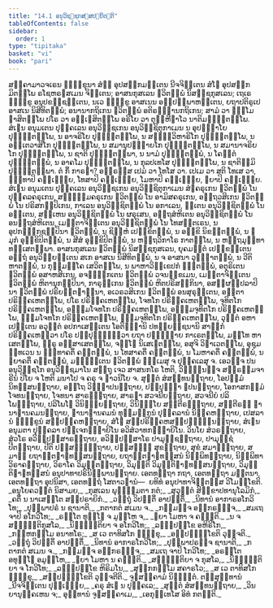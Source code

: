 ```yaml
---
title: "14.1 ອນຸວິຊ຺ຊກສ຺ສປຏິປຕ຺ຕິ"
tableOfContents: false
sidebar:
  order: 1
type: "tipitaka"
basket: "vi"
book: "pari"
---
```



<DynamicBreadcrumb />

<Division number="365" book="pari">

<Paragraph number="1820" book="pari">
ສງ຺ຄາມາວຈເຣນ ຠິກ຺ຂຸນາ ສໍຆໍ ອຸປສງ຺ກມນ຺ເຕນ ນີຈຈິຕ຺ເຕນ ສໍໂຆ ອຸປສງ຺ກມິຕພ຺ໂພ ຣໂຊຫຣຓສເມນ ຈິຕ຺ເຕນ; ອາສນກຸສເລນ ຠວິຕພ຺ພໍ ນິສຊ຺ຊກຸສເລນ; ເຖເຣ ຠິກ຺ຂູ ອນຸປຂຊ຺ຊນ຺ເຕນ, ນເວ ຠິກ຺ຂູ ອາສເນນ ອປ຺ປຏິພາຫນ຺ເຕນ, ຍຖາປຕິຣູເປ ອາສເນ ນິສີທິຕພ຺ພໍ; ອນານາກຖິເກນ ຠວິຕພ຺ພໍ ອຕິຣຈ຺ຉານກຖິເກນ; ສາມໍ ວາ ຘມ຺ໂມ ຠາສິຕພ຺ໂພ ປໂຣ ວາ ອຊ຺ເຌສິຕພ຺ໂພ ອຣິໂຍ ວາ ຕຸຓ຺ຫີຠາໂວ ນາຕິມຎ຺ຎິຕພ຺ໂພ.
</Paragraph>

<Paragraph number="1821" book="pari">
ສໍເຆນ ອນຸມເຕນ ປຸຄ຺ຄເລນ ອນຸວິຊ຺ຊເກນ ອນຸວິຊ຺ຊິຕຸກາເມນ ນ ອຸປຊ຺ຌາໂຍ ປຸຈ຺ຉິຕພ຺ໂພ, ນ ອາຈຣິໂຍ ປຸຈ຺ຉິຕພ຺ໂພ, ນ ສທ຺ຘິວິຫາຣິໂກ ປຸຈ຺ຉິຕພ຺ໂພ, ນ ອນ຺ເຕວາສິໂກ ປຸຈ຺ຉິຕພ຺ໂພ, ນ ສມານຸປຊ຺ຌາຍໂກ ປຸຈ຺ຉິຕພ຺ໂພ, ນ ສມານາຈຣິຍໂກ ປຸຈ຺ຉິຕພ຺ໂພ, ນ ຊາຕິ ປຸຈ຺ຉິຕພ຺ພາ, ນ ນາມໍ ປຸຈ຺ຉິຕພ຺ພໍ, ນ ໂຄຕ຺ຕໍ ປຸຈ຺ຉິຕພ຺ພໍ, ນ ອາຄໂມ ປຸຈ຺ຉິຕພ຺ໂພ, ນ ກຸລປເທໂສ ປຸຈ຺ຉິຕພ຺ໂພ, ນ ຊາຕິຠູມິ ປຸຈ຺ຉິຕພ຺ພາ. ຕໍ ກິໍ ກາຣຓາ? ອຕ຺ຣສ຺ສ ເປມໍ ວາ ໂທໂສ ວາ. ເປເມ ວາ ສຕິ ໂທເສ ວາ, ຉນ຺ທາປິ ຄຈ຺ເຉຍ຺ຍ, ໂທສາປິ ຄຈ຺ເຉຍ຺ຍ, ໂມຫາປິ ຄຈ຺ເຉຍ຺ຍ, ຠຍາປິ ຄຈ຺ເຉຍ຺ຍ.
</Paragraph>

<Paragraph number="1822" book="pari">
ສໍເຆນ ອນຸມເຕນ ປຸຄ຺ຄເລນ ອນຸວິຊ຺ຊເກນ ອນຸວິຊ຺ຊິຕຸກາເມນ ສໍຆຄຣຸເກນ ຠວິຕພ຺ພໍ ໂນ ປຸຄ຺ຄລຄຣຸເກນ, ສທ຺ຘມ຺ມຄຣຸເກນ ຠວິຕພ຺ພໍ ໂນ ອາມິສຄຣຸເກນ, ອຕ຺ຖວສິເກນ ຠວິຕພ຺ພໍ ໂນ ປຣິສກປ຺ປິເກນ, ກາເລນ ອນຸວິຊ຺ຊິຕພ຺ພໍ ໂນ ອກາເລນ, ຠູເຕນ ອນຸວິຊ຺ຊິຕພ຺ພໍ ໂນ ອຠູເຕນ, ສຓ຺ເຫນ ອນຸວິຊ຺ຊິຕພ຺ພໍ ໂນ ຜຣຸເສນ, ອຕ຺ຖສໍຫິເຕນ ອນຸວິຊ຺ຊິຕພ຺ພໍ ໂນ ອນຕ຺ຖສໍຫິເຕນ, ເມຕ຺ຕາຈິຕ຺ເຕນ ອນຸວິຊ຺ຊິຕພ຺ພໍ ໂນ ໂທສນ຺ຕເຣນ, ນ ອຸປກຓ຺ຓກຊປ຺ປິນາ ຠວິຕພ຺ພໍ, ນ ຊິມ຺ຫໍ ເປກ຺ຂິຕພ຺ພໍ, ນ ອກ຺ຂິ ນິຂຓິຕພ຺ພໍ, ນ ຠມຸກໍ ອຸກ຺ຂິປິຕພ຺ພໍ, ນ ສີສໍ ອຸກ຺ຂິປິຕພ຺ພໍ, ນ ຫຕ຺ຖວິກາໂຣ ກາຕພ຺ໂພ, ນ ຫຕ຺ຖມຸທ຺ທາ ທສ຺ເສຕພ຺ພາ.
</Paragraph>

<Paragraph number="1823" book="pari">
ອາສນກຸສເລນ ຠວິຕພ຺ພໍ ນິສຊ຺ຊກຸສເລນ, ຍຸຄມຕ຺ຕໍ ເປກ຺ຂນ຺ເຕນ ອຕ຺ຖໍ ອນຸວິຘິຍນ຺ເຕນ ສເກ ອາສເນ ນິສີທິຕພ຺ພໍ, ນ ຈ ອາສນາ ວຸຏ຺ຐາຕພ຺ພໍ, ນ ວີຕິຫາຕພ຺ພໍ, ນ ກຸມ຺ມຄ຺ໂຄ ເສວິຕພ຺ໂພ, ນ ພາຫາວິກ຺ເຂປກໍ ຠຓິຕພ຺ພໍ, ອຕຸຣິເຕນ ຠວິຕພ຺ພໍ ອສາຫສິເກນ, ອຈຓ຺ຑິກເຕນ ຠວິຕພ຺ພໍ ວຈນກ຺ຂເມນ, ເມຕ຺ຕາຈິຕ຺ເຕນ ຠວິຕພ຺ພໍ ຫິຕານຸກມ຺ປິນາ, ກາຣຸຓິເກນ ຠວິຕພ຺ພໍ ຫິຕປຣິສກ຺ກິນາ, ອສມ຺ຜປ຺ປລາປິນາ ຠວິຕພ຺ພໍ ປຣິຍນ຺ຕຠາຓິນາ, ອເວຣວສິເກນ ຠວິຕພ຺ພໍ ອນສຸຣຸຕ຺ເຕນ, ອຕ຺ຕາ ປຣິຄ຺ຄເຫຕພ຺ໂພ, ປໂຣ ປຣິຄ຺ຄເຫຕພ຺ໂພ, ໂຈທໂກ ປຣິຄ຺ຄເຫຕພ຺ໂພ, ຈຸທິຕໂກ ປຣິຄ຺ຄເຫຕພ຺ໂພ, ອຘມ຺ມໂຈທໂກ ປຣິຄ຺ຄເຫຕພ຺ໂພ, ອຘມ຺ມຈຸທິຕໂກ ປຣິຄ຺ຄເຫຕພ຺ໂພ, ຘມ຺ມໂຈທໂກ ປຣິຄ຺ຄເຫຕພ຺ໂພ, ຘມ຺ມຈຸທິຕໂກ ປຣິຄ຺ຄເຫຕພ຺ໂພ, ວຸຕ຺ຕໍ ອຫາເປນ຺ເຕນ ອວຸຕ຺ຕໍ ອປກາເສນ຺ເຕນ ໂອຕິຓ຺ຓານິ ປທພ຺ຍຎ຺ຊນານິ ສາຘຸກໍ ປຣິຄ຺ຄເຫຕ຺ວາ ປໂຣ ປຏິປຸຈ຺ຉິຕ຺ວາ ຍຖາ ປຏິຎ຺ຎາຍ ກາເຣຕພ຺ໂພ, ມນ຺ໂທ ຫາເສຕພ຺ໂພ, ຠີຣູ ອສ຺ສາເສຕພ຺ໂພ, ຈຓ຺ໂຑ ນິເສເຘຕພ຺ໂພ, ອສຸຈິ ວິຠາເວຕພ຺ໂພ, ອຸຊຸມທ຺ທເວນ ນ ຉນ຺ທາຄຕິໍ ຄນ຺ຕພ຺ພໍ, ນ ໂທສາຄຕິໍ ຄນ຺ຕພ຺ພໍ, ນ ໂມຫາຄຕິໍ ຄນ຺ຕພ຺ພໍ, ນ ຠຍາຄຕິໍ ຄນ຺ຕພ຺ພໍ, ມຊ຺ຌຕ຺ເຕນ ຠວິຕພ຺ພໍ ຘມ຺ເມສຸ ຈ ປຸຄ຺ຄເລສຸ ຈ. ເອວຎ຺ຈ ປນ ອນຸວິຊ຺ຊໂກ ອນຸວິຊ຺ຊມາໂນ ສຕ຺ຖຸ ເຈວ ສາສນກໂຣ ໂຫຕິ, ວິຎ຺ຎູນຎ຺ຈ ສພ຺ຣຫ຺ມຈາຣີນໍ ປິໂຍ ຈ ໂຫຕິ ມນາໂປ ຈ ຄຣຸ ຈ ຠາວນີໂຍ ຈ.
</Paragraph>

</Division>
<Division number="366" book="pari">

<Paragraph number="1824" book="pari">
ສຸຕ຺ຕໍ ສໍສນ຺ທນຕ຺ຖາຍ, ໂອປມ຺ມໍ ນິທສ຺ສນຕ຺ຖາຍ, ອຕ຺ໂຖ ວິຎ຺ຎາປນຕ຺ຖາຍ, ປຏິປຸຈ຺ຉາ ຐປນຕ຺ຖາຍ, ໂອກາສກມ຺ມໍ ໂຈທນຕ຺ຖາຍ, ໂຈທນາ ສາຣຓຕ຺ຖາຍ, ສາຣຓາ ສວຈນີຍຕ຺ຖາຍ, ສວຈນີຍໍ ປລິໂພຘຕ຺ຖາຍ, ປລິໂພໂຘ ວິນິຈ຺ຉຍຕ຺ຖາຍ, ວິນິຈ຺ຉໂຍ ສນ຺ຕີຣຓຕ຺ຖາຍ, ສນ຺ຕີຣຓໍ ຐານາຐານຄມນຕ຺ຖາຍ, ຐານາຐານຄມນໍ ທຸມ຺ມງ຺ກູນໍ ປຸຄ຺ຄລານໍ ນິຄ຺ຄຫຕ຺ຖາຍ, ເປສລານໍ ຠິກ຺ຂູນໍ ສມ຺ປຄ຺ຄຫຕ຺ຖາຍ, ສໍໂຆ ສມ຺ປຣິຄ຺ຄຫສມ຺ປຏິຈ຺ຉນຕ຺ຖາຍ, ສໍເຆນ ອນຸມຕາ ປຸຄ຺ຄລາ ປຈ຺ເຈກຏ຺ຐາຍິໂນ ອວິສໍວາທກຏ຺ຐາຍິໂນ.
</Paragraph>

<Paragraph number="1825" book="pari">
ວິນໂຍ ສໍວຣຕ຺ຖາຍ, ສໍວໂຣ ອວິປ຺ປຏິສາຣຕ຺ຖາຍ, ອວິປ຺ປຏິສາໂຣ ປາມຸຊ຺ຊຕ຺ຖາຍ, ປາມຸຊ຺ຊໍ ປີຕຕ຺ຖາຍ, ປີຕິ ປສ຺ສທ຺ຘຕ຺ຖາຍ, ປສ຺ສທ຺ຘິ ສຸຂຕ຺ຖາຍ, ສຸຂໍ ສມາຘຕ຺ຖາຍ, ສມາຘິ ຍຖາຠູຕຎາຓທສ຺ສນຕ຺ຖາຍ, ຍຖາຠູຕຎາຓທສ຺ສນໍ ນິພ຺ພິທຕ຺ຖາຍ, ນິພ຺ພິທາ ວິຣາຄຕ຺ຖາຍ, ວິຣາໂຄ ວິມຸຕ຺ຕຕ຺ຖາຍ, ວິມຸຕ຺ຕິ ວິມຸຕ຺ຕິຎາຓທສ຺ສນຕ຺ຖາຍ, ວິມຸຕ຺ຕິຎາຓທສ຺ສນໍ ອນຸປາທາປຣິນິພ຺ພານຕ຺ຖາຍ. ເອຕທຕ຺ຖາ ກຖາ, ເອຕທຕ຺ຖາ ມນ຺ຕນາ, ເອຕທຕ຺ຖາ ອຸປນິສາ, ເອຕທຕ຺ຖໍ ໂສຕາວຘານໍ—  ຍທິທໍ ອນຸປາທາຈິຕ຺ຕສ຺ສ ວິໂມກ຺ໂຂຕິ.
</Paragraph>

</Division>
<Division number="367" book="pari">

<Paragraph number="1826" type="verses" book="pari">
_ອນຸໂຍຄວຕ຺ຕໍ ນິສາມຍ,_  
_ກຸສເລນ ພຸທ຺ຘິມຕາ ກຕໍ;_  
_ສຸວຸຕ຺ຕໍ ສິກ຺ຂາປທານຸໂລມິກໍ,_  
_ຄຕິໍ ນ ນາເສນ຺ໂຕ ສມ຺ປຣາຍິກໍ._  

</Paragraph>

<Paragraph number="1827" type="verses" book="pari">
_ວຕ຺ຖຸໍ ວິປຕ຺ຕິໍ ອາປຕ຺ຕິໍ,_  
_ນິທານໍ ອາກາຣອໂກວິໂທ;_  
_ປຸພ຺ພາປຣໍ ນ ຊານາຕິ,_  
_ກຕາກຕໍ ສເມນ ຈ._  

</Paragraph>

<Paragraph number="1828" type="verses" book="pari">
_ກມ຺ມຎ຺ຈ ອຘິກຣຓຎ຺ຈ,_  
_ສມເຖ ຈາປິ ອໂກວິໂທ;_  
_ຣຕ຺ໂຕ ທຸຏ຺ໂຐ ຈ ມູຬ຺ໂຫ ຈ,_  
_ຠຍາ ໂມຫາ ຈ ຄຈ຺ຉຕິ._  

</Paragraph>

<Paragraph number="1829" type="verses" book="pari">
_ນ ຈ ສຎ຺ຎຕ຺ຕິກຸສໂລ,_  
_ນິຊ຺ຌຕ຺ຕິຍາ ຈ ອໂກວິໂທ;_  
_ລທ຺ຘປກ຺ໂຂ ອຫິຣິໂກ,_  
_ກຓ຺ຫກມ຺ໂມ ອນາທໂຣ;_  
_ສ ເວ ຕາທິສໂກ ຠິກ຺ຂຸ,_  
_ອປ຺ປຏິກ຺ໂຂຕິ ວຸຈ຺ຈຕິ._  

</Paragraph>

<Paragraph number="1830" type="verses" book="pari">
_ວຕ຺ຖຸໍ ວິປຕ຺ຕິໍ ອາປຕ຺ຕິໍ,_  
_ນິທານໍ ອາກາຣໂກວິໂທ;_  
_ປຸພ຺ພາປຣຎ຺ຈ ຊານາຕິ,_  
_ກຕາກຕໍ ສເມນ ຈ._  

</Paragraph>

<Paragraph number="1831" type="verses" book="pari">
_ກມ຺ມຎ຺ຈ ອຘິກຣຓຎ຺ຈ,_  
_ສມເຖ ຈາປິ ໂກວິໂທ;_  
_ອຣຕ຺ໂຕ ອທຸຏ຺ໂຐ ອມູຬ຺ໂຫ,_  
_ຠຍາ ໂມຫາ ນ ຄຈ຺ຉຕິ._  

</Paragraph>

<Paragraph number="1832" type="verses" book="pari">
_ສຎ຺ຎຕ຺ຕິຍາ ຈ ກຸສໂລ,_  
_ນິຊ຺ຌຕ຺ຕິຍາ ຈ ໂກວິໂທ;_  
_ລທ຺ຘປກ຺ໂຂ ຫິຣິມໂນ,_  
_ສຸກ຺ກກມ຺ໂມ ສຄາຣໂວ;_  
_ສ ເວ ຕາທິສໂກ ຠິກ຺ຂຸ,_  
_ສປ຺ປຏິກ຺ໂຂຕິ ວຸຈ຺ຈຕີຕິ._  


</Paragraph>
</Division>

<Paragraph number="1833" type="center" book="pari">
ຈູຬສງ຺ຄາມໍ ນິຏ຺ຐິຕໍ.



</Paragraph>

<Paragraph number="1834" type="center" book="pari">
ຕສ຺ສຸທ຺ທານໍ


</Paragraph>

<Paragraph number="1835" type="verses" book="pari">
_ນີຈຈິຕ຺ເຕນ ປຸຈ຺ເຉຍ຺ຍ,_  
_ຄຣຸ ສໍເຆ ນ ປຸຄ຺ຄເລ;_  
_ສຸຕ຺ຕໍ ສໍສນ຺ທນຕ຺ຖາຍ,_  
_ວິນຍານຸຄ຺ຄເຫນ ຈ;_  
ອຸທ຺ທານໍ ຈູຬສງ຺ຄາເມ,_  
_ເອກຸທ຺ເທໂສ ອິທໍ ກຕນ຺ຕິ._
</Paragraph>